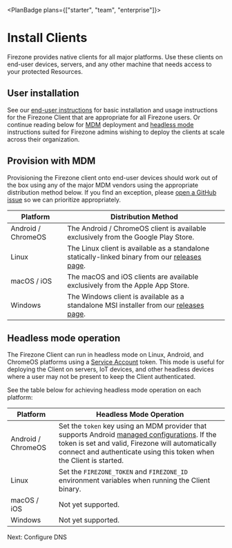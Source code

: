 
<PlanBadge plans={["starter", "team", "enterprise"]}>

# Install Clients

</PlanBadge>

Firezone provides native clients for all major platforms. Use these clients on
end-user devices, servers, and any other machine that needs access to your
protected Resources.

## User installation

See our [end-user instructions](/kb/user-guides/) for basic installation and
usage instructions for the Firezone Client that are appropriate for all Firezone
users. Or continue reading below for [MDM](#deploy-with-mdm) deployment and
[headless mode](#headless-mode-operation) instructions suited for Firezone
admins wishing to deploy the clients at scale across their organization.

## Provision with MDM

Provisioning the Firezone client onto end-user devices should work out of the
box using any of the major MDM vendors using the appropriate distribution method
below. If you find an exception, please
[open a GitHub issue](https://www.github.com/firezone/firezone/issues/new/choose)
so we can prioritize appropriately.

| Platform           | Distribution Method                                                                                                                                 |
| ------------------ | --------------------------------------------------------------------------------------------------------------------------------------------------- |
| Android / ChromeOS | The Android / ChromeOS client is available exclusively from the Google Play Store.                                                                  |
| Linux              | The Linux client is available as a standalone statically-linked binary from our [releases page](https://www.github.com/firezone/firezone/releases). |
| macOS / iOS        | The macOS and iOS clients are available exclusively from the Apple App Store.                                                                       |
| Windows            | The Windows client is available as a standalone MSI installer from our [releases page](https://www.github.com/firezone/firezone/releases).          |

## Headless mode operation

The Firezone Client can run in headless mode on Linux, Android, and ChromeOS
platforms using a [Service Account](/kb/authenticate/service-accounts) token.
This mode is useful for deploying the Client on servers, IoT devices, and other
headless devices where a user may not be present to keep the Client
authenticated.

See the table below for achieving headless mode operation on each platform:

| Platform           | Headless Mode Operation                                                                                                                                                                                                                                                               |
| ------------------ | ------------------------------------------------------------------------------------------------------------------------------------------------------------------------------------------------------------------------------------------------------------------------------------- |
| Android / ChromeOS | Set the `token` key using an MDM provider that supports Android [managed configurations](https://developer.android.com/work/managed-configurations). If the token is set and valid, Firezone will automatically connect and authenticate using this token when the Client is started. |
| Linux              | Set the `FIREZONE_TOKEN` and `FIREZONE_ID` environment variables when running the Client binary.                                                                                                                                                                                      |
| macOS / iOS        | Not yet supported.                                                                                                                                                                                                                                                                    |
| Windows            | Not yet supported.                                                                                                                                                                                                                                                                    |

<NextStep href="/kb/deploy/dns">Next: Configure DNS</NextStep>

<SupportOptions />
